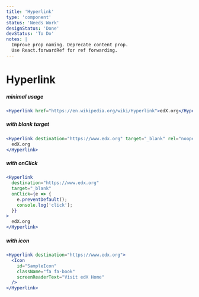 ```yaml
---
title: 'Hyperlink'
type: 'component'
status: 'Needs Work'
designStatus: 'Done'
devStatus: 'To Do'
notes: |
  Improve prop naming. Deprecate content prop.
  Use React.forwardRef for ref forwarding.
---
```





# Hyperlink



##### minimal usage

```jsx live
<Hyperlink href="https://en.wikipedia.org/wiki/Hyperlink">edX.org</Hyperlink>
```

##### with blank target

```jsx live
<Hyperlink destination="https://www.edx.org" target="_blank" rel="noopener noreferrer">
  edX.org
</Hyperlink>
```

##### with onClick

```jsx live
<Hyperlink
  destination="https://www.edx.org"
  target="_blank"
  onClick={e => {
    e.preventDefault();
    console.log('click');
  }}
>
  edX.org
</Hyperlink>
```

##### with icon

```jsx live
<Hyperlink destination="https://www.edx.org">
  <Icon
    id="SampleIcon"
    className="fa fa-book"
    screenReaderText="Visit edX Home"
  />
</Hyperlink>
```
